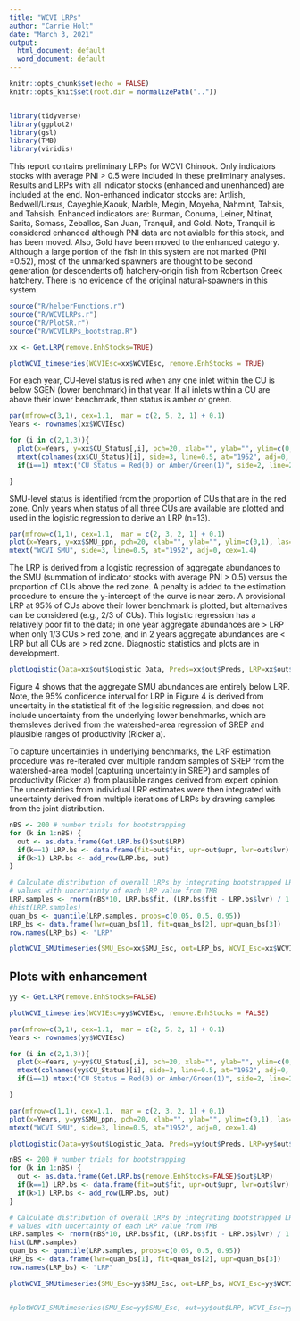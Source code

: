 ```yaml
---
title: "WCVI LRPs"
author: "Carrie Holt"
date: "March 3, 2021"
output:
  html_document: default
  word_document: default
---
```


```r
knitr::opts_chunk$set(echo = FALSE)
knitr::opts_knit$set(root.dir = normalizePath(".."))  


library(tidyverse)
library(ggplot2)
library(gsl)
library(TMB)
library(viridis)

```

This report contains preliminary LRPs for WCVI Chinook. Only indicators stocks with average PNI > 0.5 were included in these preliminary analyses. Results and LRPs with all indicator stocks (enhanced and unenhanced) are included at the end.  Non-enhanced indicator stocks are: Artlish, Bedwell/Ursus, Cayeghle,Kaouk, Marble, Megin, Moyeha, Nahmint, Tahsis, and Tahsish. Enhanced indicators are: Burman,  Conuma, Leiner, Nitinat, Sarita,  Somass,  Zeballos,  San Juan, Tranquil, and Gold. Note, Tranquil is considered enhanced although PNI data are not avialble for this stock, and has been moved. Also, Gold have been moved to the enhanced category. Although a large portion of the fish in this system are not marked (PNI =0.52), most of the unmarked spawners are thought to be second generation (or descendents of) hatchery-origin fish from Robertson Creek hatchery. There is no evidence of the original natural-spawners in this system.


```r
source("R/helperFunctions.r")
source("R/WCVILRPs.r")
source("R/PlotSR.r")
source("R/WCVILRPs_bootstrap.R")

xx <- Get.LRP(remove.EnhStocks=TRUE)

plotWCVI_timeseries(WCVIEsc=xx$WCVIEsc, remove.EnhStocks = TRUE)


```

For each year, CU-level status is red when any one inlet within the CU is below SGEN (lower benchmark) in that year.  If all inlets within a CU are above their lower benchmark, then status is amber or green.

```r

par(mfrow=c(3,1), cex=1.1,  mar = c(2, 5, 2, 1) + 0.1)
Years <- rownames(xx$WCVIEsc)

for (i in c(2,1,3)){
  plot(x=Years, y=xx$CU_Status[,i], pch=20, xlab="", ylab="", ylim=c(0,1), las=1 , yaxp=c(0,1,1))
  mtext(colnames(xx$CU_Status)[i], side=3, line=0.5, at="1952", adj=0, cex=1.2)
  if(i==1) mtext("CU Status = Red(0) or Amber/Green(1)", side=2, line=2, cex=1.4)

}

```

SMU-level status is identified from the proportion of CUs that are in the red zone. Only years when status of all three CUs are available are plotted and used in the logistic regression to derive an LRP (n=13).
```r


par(mfrow=c(1,1), cex=1.1,  mar = c(2, 3, 2, 1) + 0.1)
plot(x=Years, y=xx$SMU_ppn, pch=20, xlab="", ylab="", ylim=c(0,1), las=1)
mtext("WCVI SMU", side=3, line=0.5, at="1952", adj=0, cex=1.4)

```

The LRP is derived from a logistic regression of aggregate abundances to the SMU (summation of indicator stocks with average PNI > 0.5)  versus the proportion of CUs above the red zone. A penalty is added to the estimation procedure to ensure the y-intercept of the curve is near zero. A provisional LRP at 95% of CUs above their lower benchmark is plotted, but alternatives can be considered (e.g., 2/3 of CUs). This logistic regression has a relatively poor fit to the data; in one year aggregate abundances are > LRP when only 1/3 CUs > red zone, and in 2 years aggregate abundances are < LRP but all CUs are > red zone. Diagnostic statistics and plots are in development.

```r

plotLogistic(Data=xx$out$Logistic_Data, Preds=xx$out$Preds, LRP=xx$out$LRP, useGenMean = F, plotName="WCVI_logReg_noEnh", outDir="DataOut", p=0.95)

```

Figure 4 shows that the aggregate SMU abundances are entirely below LRP. Note, the 95% confidence interval for LRP in Figure 4 is derived from uncertaity in the statistical fit of the logisitic regression, and does not include uncertainty from the underlying lower benchmarks, which are themsleves derived from the watershed-area regression of SREP and plausible ranges of productivity (Ricker a). 

To capture uncertainties in underlying benchmarks, the LRP estimation procedure was re-iterated over multiple random samples of SREP from the watershed-area model (capturing uncertainty in SREP) and samples of productivity (Ricker a) from plausible ranges derived from expert opinion. The uncertainties from individual LRP estimates were then integrated with uncertainty derived from multiple iterations of LRPs by drawing samples from the joint distribution.
```r


nBS <- 200 # number trials for bootstrapping
for (k in 1:nBS) {
  out <- as.data.frame(Get.LRP.bs()$out$LRP) 
  if(k==1) LRP.bs <- data.frame(fit=out$fit, upr=out$upr, lwr=out$lwr)
  if(k>1) LRP.bs <- add_row(LRP.bs, out)
}


```

```r
# Calculate distribution of overall LRPs by integrating bootstrapped LRP 
# values with uncertainty of each LRP value from TMB
LRP.samples <- rnorm(nBS*10, LRP.bs$fit, (LRP.bs$fit - LRP.bs$lwr) / 1.96)
#hist(LRP.samples)
quan_bs <- quantile(LRP.samples, probs=c(0.05, 0.5, 0.95))
LRP_bs <- data.frame(lwr=quan_bs[1], fit=quan_bs[2], upr=quan_bs[3])
row.names(LRP_bs) <- "LRP"

plotWCVI_SMUtimeseries(SMU_Esc=xx$SMU_Esc, out=LRP_bs, WCVI_Esc=xx$WCVIEsc)


```
## Plots with enhancement
```r
yy <- Get.LRP(remove.EnhStocks=FALSE)

plotWCVI_timeseries(WCVIEsc=yy$WCVIEsc, remove.EnhStocks = FALSE)
```

```r

par(mfrow=c(3,1), cex=1.1,  mar = c(2, 5, 2, 1) + 0.1)
Years <- rownames(yy$WCVIEsc)

for (i in c(2,1,3)){
  plot(x=Years, y=yy$CU_Status[,i], pch=20, xlab="", ylab="", ylim=c(0,1), las=1 , yaxp=c(0,1,1))
  mtext(colnames(yy$CU_Status)[i], side=3, line=0.5, at="1952", adj=0, cex=1.2)
  if(i==1) mtext("CU Status = Red(0) or Amber/Green(1)", side=2, line=2, cex=1.4)

}

```
```r


par(mfrow=c(1,1), cex=1.1,  mar = c(2, 3, 2, 1) + 0.1)
plot(x=Years, y=yy$SMU_ppn, pch=20, xlab="", ylab="", ylim=c(0,1), las=1)
mtext("WCVI SMU", side=3, line=0.5, at="1952", adj=0, cex=1.4)


```

```r

plotLogistic(Data=yy$out$Logistic_Data, Preds=yy$out$Preds, LRP=yy$out$LRP, useGenMean = F, plotName="WCVI_logReg_noEnh", outDir="DataOut", p=0.95)

```

```r

nBS <- 200 # number trials for bootstrapping
for (k in 1:nBS) {
  out <- as.data.frame(Get.LRP.bs(remove.EnhStocks=FALSE)$out$LRP) 
  if(k==1) LRP.bs <- data.frame(fit=out$fit, upr=out$upr, lwr=out$lwr)
  if(k>1) LRP.bs <- add_row(LRP.bs, out)
}


```
```r
# Calculate distribution of overall LRPs by integrating bootstrapped LRP 
# values with uncertainty of each LRP value from TMB
LRP.samples <- rnorm(nBS*10, LRP.bs$fit, (LRP.bs$fit - LRP.bs$lwr) / 1.96)
hist(LRP.samples)
quan_bs <- quantile(LRP.samples, probs=c(0.05, 0.5, 0.95))
LRP_bs <- data.frame(lwr=quan_bs[1], fit=quan_bs[2], upr=quan_bs[3])
row.names(LRP_bs) <- "LRP"

plotWCVI_SMUtimeseries(SMU_Esc=yy$SMU_Esc, out=LRP_bs, WCVI_Esc=yy$WCVIEsc)


#plotWCVI_SMUtimeseries(SMU_Esc=yy$SMU_Esc, out=yy$out$LRP, WCVI_Esc=yy$WCVIEsc)

```

